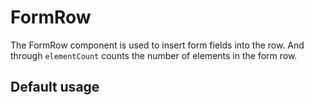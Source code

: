 
<Meta of={DpFormRowStories} />

# FormRow

The FormRow component is used to insert form fields into the row.
And through `elementCount` counts the number of elements in the form row.

## Default usage

<Canvas of={DpFormRowStories.Default} />
